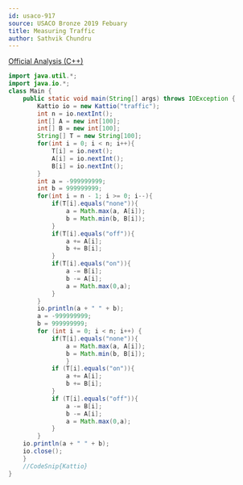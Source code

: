 ```yaml
---
id: usaco-917
source: USACO Bronze 2019 Febuary
title: Measuring Traffic
author: Sathvik Chundru
---
```


[Official Analysis (C++)](http://www.usaco.org/current/data/sol_traffic_bronze_feb19.html)

<LanguageSection>

<JavaSection>
	
```java
import java.util.*;
import java.io.*;
class Main {
	public static void main(String[] args) throws IOException {
		Kattio io = new Kattio("traffic");
		int n = io.nextInt();
		int[] A = new int[100];
		int[] B = new int[100];
		String[] T = new String[100];
		for(int i = 0; i < n; i++){
			T[i] = io.next();
			A[i] = io.nextInt();
			B[i] = io.nextInt();
		}
		int a = -999999999;
		int b = 999999999;
		for(int i = n - 1; i >= 0; i--){
			if(T[i].equals("none")){
				a = Math.max(a, A[i]);
				b = Math.min(b, B[i]);
			}
			if(T[i].equals("off")){
				a += A[i];
				b += B[i];
			}
			if(T[i].equals("on")){
				a -= B[i];
				b -= A[i];
				a = Math.max(0,a);
			}
		}
		io.println(a + " " + b);
		a = -999999999; 
		b = 999999999;
		for (int i = 0; i < n; i++) {
			if(T[i].equals("none")){ 
				a = Math.max(a, A[i]); 
				b = Math.min(b, B[i]); 
				}
			if (T[i].equals("on")){ 
				a += A[i]; 
				b += B[i]; 
			}
			if (T[i].equals("off")){
				a -= B[i]; 
				b -= A[i]; 
				a = Math.max(0,a); 
			}
		}
	io.println(a + " " + b);
	io.close();
	}
	//CodeSnip{Kattio}
}
```                
				 
</JavaSection>

</LanguageSection>
